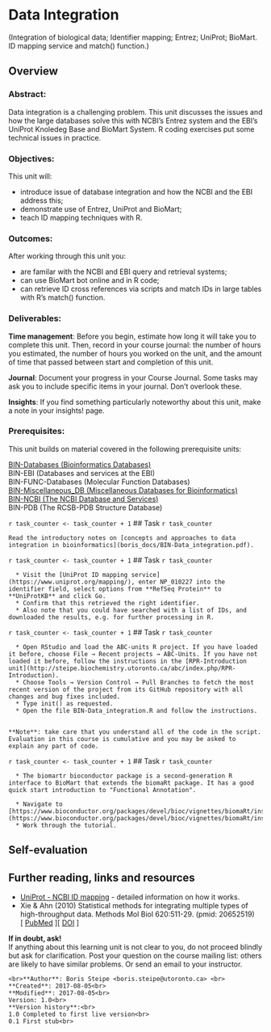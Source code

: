 # Data Integration {#data-integration}

(Integration of biological data; Identifier mapping; Entrez; UniProt; BioMart. ID mapping service and match() function.)

## Overview
### Abstract:

Data integration is a challenging problem. This unit discusses the issues and how the large databases solve this with NCBI's Entrez system and the EBI's UniProt Knoledeg Base and BioMart System. R coding exercises put some technical issues in practice.

### Objectives:

This unit will:

  * introduce issue of database integration and how the NCBI and the EBI address this;
  * demonstrate use of Entrez, UniProt and BioMart;
  * teach ID mapping techniques with R.

### Outcomes:

After working through this unit you:

  * are familar with the NCBI and EBI query and retrieval systems;
  * can use BioMart bot online and in R code;
  * can retrieve ID cross references via scripts and match IDs in large tables with R's match() function.

### Deliverables:
**Time management**: Before you begin, estimate how long it will take you to complete this unit. Then, record in your course journal: the number of hours you estimated, the number of hours you worked on the unit, and the amount of time that passed between start and completion of this unit.

**Journal**: Document your progress in your Course Journal. Some tasks may ask you to include specific items in your journal. Don't overlook these.

**Insights**: If you find something particularly noteworthy about this unit, make a note in your insights! page.

### Prerequisites:

This unit builds on material covered in the following prerequisite units:

[BIN-Databases (Bioinformatics Databases)](#bioinfo-databases)<br>
BIN-EBI (Databases and services at the EBI)<br>
BIN-FUNC-Databases (Molecular Function Databases)<br>
[BIN-Miscellaneous_DB (Miscellaneous Databases for Bioinformatics)](#misc-databases)<br>
[BIN-NCBI (The NCBI Database and Services)](#ncbi-services)<br>
BIN-PDB (The RCSB-PDB Structure Database)<br>

`r task_counter <- task_counter + 1`
## Task `r task_counter`

```block
Read the introductory notes on [concepts and approaches to data integration in bioinformatics](boris_docs/BIN-Data_integration.pdf).
```

`r task_counter <- task_counter + 1`
## Task `r task_counter`
 
```block
  * Visit the [UniProt ID mapping service](https://www.uniprot.org/mapping/), enter NP_010227 into the identifier field, select options from **RefSeq Protein** to **UniProtKB** and click Go.
  * Confirm that this retrieved the right identifier.
  * Also note that you could have searched with a list of IDs, and downloaded the results, e.g. for further processing in R.
```

`r task_counter <- task_counter + 1`
## Task `r task_counter`
 
```block

  * Open RStudio and load the ABC-units R project. If you have loaded it before, choose File → Recent projects → ABC-Units. If you have not loaded it before, follow the instructions in the [RPR-Introduction unit](http://steipe.biochemistry.utoronto.ca/abc/index.php/RPR-Introduction).
  * Choose Tools → Version Control → Pull Branches to fetch the most recent version of the project from its GitHub repository with all changes and bug fixes included.
  * Type init() as requested.
  * Open the file BIN-Data_integration.R and follow the instructions.

 
**Note**: take care that you understand all of the code in the script. Evaluation in this course is cumulative and you may be asked to explain any part of code.
```

 
`r task_counter <- task_counter + 1`
## Task `r task_counter`
 
```block
  * The biomartr bioconductor package is a second-generation R interface to BioMart that extends the biomaRt package. It has a good quick start introduction to "Functional Annotation".

  * Navigate to [https://www.bioconductor.org/packages/devel/bioc/vignettes/biomaRt/inst/doc/biomaRt.html](https://www.bioconductor.org/packages/devel/bioc/vignettes/biomaRt/inst/doc/biomaRt.html)
  * Work through the tutorial.
```

## Self-evaluation

## Further reading, links and resources
  * [UniProt - NCBI ID mapping](https://www.uniprot.org/help/ncbi_mappings) - detailed information on how it works.
  * Xie & Ahn (2010) Statistical methods for integrating multiple types of high-throughput data. Methods Mol Biol 620:511-29. (pmid: 20652519)<br>
[ [PubMed](https://www.ncbi.nlm.nih.gov/pubmed/20652519) ][ [DOI](https://link.springer.com/protocol/10.1007%2F978-1-60761-580-4_19) ] 

 

**If in doubt, ask!**<br>
If anything about this learning unit is not clear to you, do not proceed blindly but ask for clarification. Post your question on the course mailing list: others are likely to have similar problems. Or send an email to your instructor.

```block2
<br>**Author**: Boris Steipe <boris.steipe@utoronto.ca> <br>
**Created**: 2017-08-05<br>
**Modified**: 2017-08-05<br>
Version: 1.0<br>
**Version history**:<br>
1.0 Completed to first live version<br>
0.1 First stub<br>
``` 